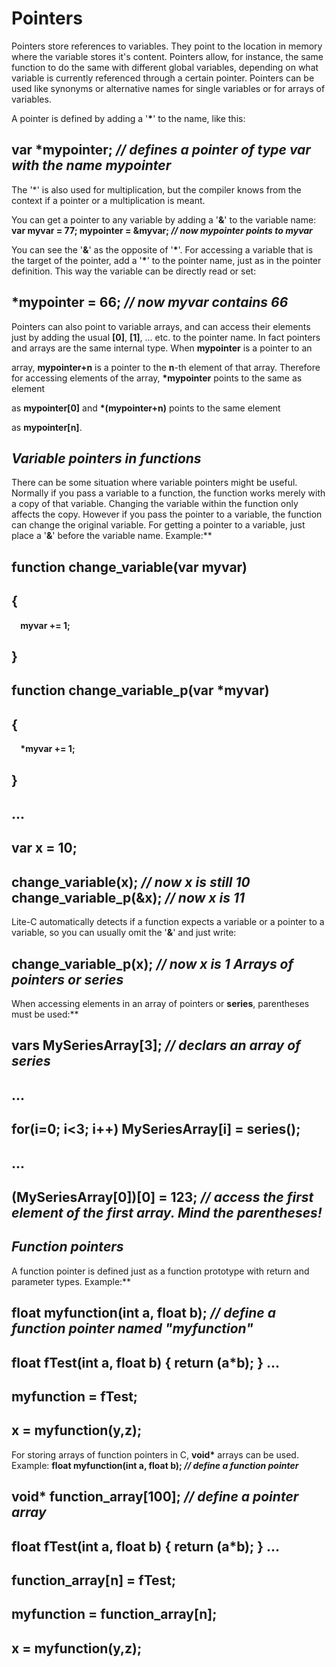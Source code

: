 # ﻿Pointers 

Pointers store references to variables. They point to the location in memory where the variable stores it's content. Pointers allow, for instance, the same function to do the same with different global variables, depending on what variable is currently referenced through a certain pointer. Pointers can be used like synonyms or alternative names for single variables or for arrays of variables. 

A pointer is defined by adding a '**\***' to the name, like this: 

## var \*mypointer; *// defines a pointer of type var with the name mypointer* 

The '\*' is also used for multiplication, but the compiler knows from the context if a pointer or a multiplication is meant. 

You can get a pointer to any variable by adding a '**&**' to the variable name: **var myvar = 77; mypointer = &myvar; *// now mypointer points to myvar*** 

You can see the '**&**' as the opposite of '**\***'. For accessing a variable that is the target of the pointer, add a '**\***' to the pointer name, just as in the pointer definition. This way the variable can be directly read or set: 

## \*mypointer = 66; *// now myvar contains 66* 

Pointers can also point to variable arrays, and can access their elements just by adding the usual **[0]**, **[1]**, ... etc. to the pointer name. In fact pointers and arrays are the same internal type. When **mypointer** is a pointer to an 

array, **mypointer+n** is a pointer to the **n**-th element of that array. Therefore for accessing elements of the array, **\*mypointer** points to the same as element 

as **mypointer[0]** and **\*(mypointer+n)** points to the same element 

as **mypointer[n]**. 

## *Variable pointers in functions* 

There can be some situation where variable pointers might be useful. Normally if you pass a variable to a function, the function works merely with a copy of that variable. Changing the variable within the function only affects the copy. However if you pass the pointer to a variable, the function can change the original variable. For getting a pointer to a variable, just place a '**&**' before the variable name. Example:** 

## function change\_variable(var myvar) 

## { 

`  `**myvar += 1;** 

## } 

## function change\_variable\_p(var \*myvar) 

## { 

`  `**\*myvar += 1;** 

## } 

## ... 

## var x = 10; 

## change\_variable(x);   *// now x is still 10* change\_variable\_p(&x); *// now x is 11* 

Lite-C automatically detects if a function expects a variable or a pointer to a variable, so you can usually omit the '**&**' and just write: 

## change\_variable\_p(x); *// now x is 1* *Arrays of pointers or series* 

When accessing elements in an array of pointers or **series**, parentheses must be used:** 

## vars MySeriesArray[3]; *// declars an array of series*  

## ... 

## for(i=0; i<3; i++) MySeriesArray[i] = series(); 

## ... 

## (MySeriesArray[0])[0] = 123; *// access the first element of the first array. Mind the parentheses!* 

## *Function pointers* 

A function pointer is defined just as a function prototype with return and parameter types. Example:** 

## float myfunction(int a, float b); *// define a function pointer named "myfunction"*   

## float fTest(int a, float b) { return (a\*b); } ... 

## myfunction = fTest; 

## x = myfunction(y,z); 

For storing arrays of function pointers in C, **void\*** arrays can be used. Example: **float myfunction(int a, float b); *// define a function pointer*** 

## void\* function\_array[100];        *// define a pointer array* 

## float fTest(int a, float b) { return (a\*b); } ... 

## function\_array[n] = fTest; 

## myfunction = function\_array[n]; 

## x = myfunction(y,z); 
